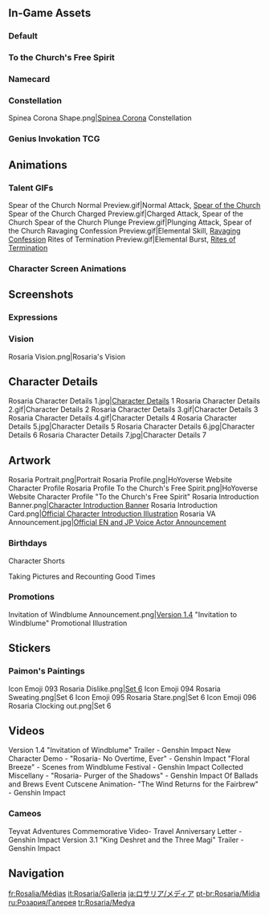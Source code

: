 {{CharacterTabs}}
{{TOC limit}}
==In-Game Assets==
===Default===
{{Assets}}

===To the Church's Free Spirit===
{{Assets/Outfit|To the Church's Free Spirit}}

===Namecard===
{{Assets/Namecard|Indenture|Rosaria}}

===Constellation===
<gallery>Spinea Corona Shape.png|[[Spinea Corona]] Constellation</gallery>

===Genius Invokation TCG===
{{Main|Genius Invokation TCG}}
{{Genius Invokation TCG Cards by Featured Gallery}}

==Animations==
===Talent GIFs===
<gallery>
Spear of the Church Normal Preview.gif|Normal Attack, [[Spear of the Church]]
Spear of the Church Charged Preview.gif|Charged Attack, Spear of the Church
Spear of the Church Plunge Preview.gif|Plunging Attack, Spear of the Church
Ravaging Confession Preview.gif|Elemental Skill, [[Ravaging Confession]]
Rites of Termination Preview.gif|Elemental Burst, [[Rites of Termination]]
</gallery>

===Character Screen Animations===
{{Preview/CharacterAnimations}}

==Screenshots==
===Expressions===
{{Character Expression|Rosaria|Default|Serious|Smiley}}

===Vision===
<gallery>Rosaria Vision.png|Rosaria's Vision</gallery>

==Character Details==
<gallery>
Rosaria Character Details 1.jpg|[https://www.hoyolab.com/article/273881 Character Details] 1
Rosaria Character Details 2.gif|Character Details 2
Rosaria Character Details 3.gif|Character Details 3
Rosaria Character Details 4.gif|Character Details 4
Rosaria Character Details 5.jpg|Character Details 5
Rosaria Character Details 6.jpg|Character Details 6
Rosaria Character Details 7.jpg|Character Details 7
</gallery>

==Artwork==
<!--keep photos in chronological order of release-->
<gallery>
Rosaria Portrait.png|Portrait
Rosaria Profile.png|HoYoverse Website Character Profile
Rosaria Profile To the Church's Free Spirit.png|HoYoverse Website Character Profile "To the Church's Free Spirit"
Rosaria Introduction Banner.png|[https://www.hoyolab.com/article/273881 Character Introduction Banner]
Rosaria Introduction Card.png|[https://twitter.com/GenshinImpact/status/1376746003710279684 Official Character Introduction Illustration]
Rosaria VA Announcement.jpg|[https://twitter.com/GenshinImpact/status/1376776202178883587 Official EN and JP Voice Actor Announcement]
</gallery>

===Birthdays===
{{Files by Character Gallery|Rosaria Birthday Artwork|character = Rosaria|not1=Character Shorts|not2=Taking Pictures and Recounting Good Times Images}}

;Character Shorts
{{Files by Character Gallery|Rosaria Birthday Artwork|character = Rosaria|not1=Character Birthday Artwork|not2=Taking Pictures and Recounting Good Times Images}}

;Taking Pictures and Recounting Good Times
{{Main|Taking Pictures and Recounting Good Times/Story/Rosaria}}
{{Files by Character Gallery|Rosaria Birthday Artwork|character = Rosaria|not1=Character Shorts|not2=Character Birthday Artwork}}
<!--
===Holidays===
{{Files by Character Gallery|Holiday Artwork}}
-->
===Promotions===
<gallery>
Invitation of Windblume Announcement.png|[[Version 1.4]] "Invitation to Windblume" Promotional Illustration
</gallery>
<!--
==Event Artwork==
===Event===
{{Main|Event}}
<gallery>

</gallery>

==Comics==
===Character Shorts===
{{Files by Character Gallery|Character Shorts|character = Rosaria|not1=Rosaria Birthday Artwork}}
-->
==Stickers==
===Paimon's Paintings===
{{Main|Paimon's Paintings}}
<gallery>
Icon Emoji 093 Rosaria Dislike.png|[[Paimon's Paintings#Set 6|Set 6]]
Icon Emoji 094 Rosaria Sweating.png|Set 6
Icon Emoji 095 Rosaria Stare.png|Set 6
Icon Emoji 096 Rosaria Clocking out.png|Set 6
</gallery>

==Videos==
<gallery>
Version 1.4 "Invitation of Windblume" Trailer - Genshin Impact
New Character Demo - "Rosaria- No Overtime, Ever" - Genshin Impact
"Floral Breeze" - Scenes from Windblume Festival - Genshin Impact
Collected Miscellany - "Rosaria- Purger of the Shadows" - Genshin Impact
Of Ballads and Brews Event Cutscene Animation- "The Wind Returns for the Fairbrew" - Genshin Impact
</gallery>
<!--dates:
demo: 03-29-2021
floral breeze: 04-05-2021
collected misc: 04-06-2021-->
===Cameos===
<gallery>
Teyvat Adventures Commemorative Video- Travel Anniversary Letter - Genshin Impact
Version 3.1 "King Deshret and the Three Magi" Trailer - Genshin Impact
</gallery>
<!--
==References==
{{Reflist}}
-->
==Navigation==
{{Character Navbox|link type=media}}

[[fr:Rosalia/Médias]]
[[it:Rosaria/Galleria]]
[[ja:ロサリア/メディア]]
[[pt-br:Rosaria/Mídia]]
[[ru:Розария/Галерея]]
[[tr:Rosaria/Medya]]